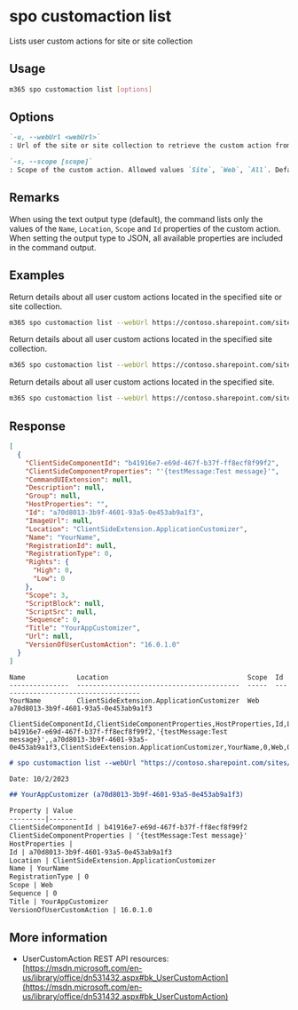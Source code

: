 
# spo customaction list

Lists user custom actions for site or site collection

## Usage

```sh
m365 spo customaction list [options]
```

## Options

```md definition-list
`-u, --webUrl <webUrl>`
: Url of the site or site collection to retrieve the custom action from.

`-s, --scope [scope]`
: Scope of the custom action. Allowed values `Site`, `Web`, `All`. Default `All`.
```

<Global />

## Remarks

When using the text output type (default), the command lists only the values of the `Name`, `Location`, `Scope` and `Id` properties of the custom action. When setting the output type to JSON, all available properties are included in the command output.

## Examples

Return details about all user custom actions located in the specified site or site collection.

```sh
m365 spo customaction list --webUrl https://contoso.sharepoint.com/sites/test
```

Return details about all user custom actions located in the specified site collection.

```sh
m365 spo customaction list --webUrl https://contoso.sharepoint.com/sites/test --scope Site
```

Return details about all user custom actions located in the specified site.

```sh
m365 spo customaction list --webUrl https://contoso.sharepoint.com/sites/test --scope Web
```

## Response

<Tabs>
  <TabItem value="JSON">

  ```json
  [
    {
      "ClientSideComponentId": "b41916e7-e69d-467f-b37f-ff8ecf8f99f2",
      "ClientSideComponentProperties": "'{testMessage:Test message}'",
      "CommandUIExtension": null,
      "Description": null,
      "Group": null,
      "HostProperties": "",
      "Id": "a70d8013-3b9f-4601-93a5-0e453ab9a1f3",
      "ImageUrl": null,
      "Location": "ClientSideExtension.ApplicationCustomizer",
      "Name": "YourName",
      "RegistrationId": null,
      "RegistrationType": 0,
      "Rights": {
        "High": 0,
        "Low": 0
      },
      "Scope": 3,
      "ScriptBlock": null,
      "ScriptSrc": null,
      "Sequence": 0,
      "Title": "YourAppCustomizer",
      "Url": null,
      "VersionOfUserCustomAction": "16.0.1.0"
    }
  ]
  ```

  </TabItem>
  <TabItem value="Text">

  ```text
  Name             Location                                   Scope  Id
  ---------------  -----------------------------------------  -----  ------------------------------------
  YourName         ClientSideExtension.ApplicationCustomizer  Web    a70d8013-3b9f-4601-93a5-0e453ab9a1f3
  ```

  </TabItem>
  <TabItem value="CSV">

  ```csv
  ClientSideComponentId,ClientSideComponentProperties,HostProperties,Id,Location,Name,RegistrationType,Scope,Sequence,Title,VersionOfUserCustomAction
  b41916e7-e69d-467f-b37f-ff8ecf8f99f2,'{testMessage:Test message}',,a70d8013-3b9f-4601-93a5-0e453ab9a1f3,ClientSideExtension.ApplicationCustomizer,YourName,0,Web,0,YourAppCustomizer,16.0.1.0
  ```

  </TabItem>
  <TabItem value="Markdown">

  ```md
  # spo customaction list --webUrl "https://contoso.sharepoint.com/sites/sales"

  Date: 10/2/2023

  ## YourAppCustomizer (a70d8013-3b9f-4601-93a5-0e453ab9a1f3)

  Property | Value
  ---------|-------
  ClientSideComponentId | b41916e7-e69d-467f-b37f-ff8ecf8f99f2
  ClientSideComponentProperties | '{testMessage:Test message}'
  HostProperties |
  Id | a70d8013-3b9f-4601-93a5-0e453ab9a1f3
  Location | ClientSideExtension.ApplicationCustomizer
  Name | YourName
  RegistrationType | 0
  Scope | Web
  Sequence | 0
  Title | YourAppCustomizer
  VersionOfUserCustomAction | 16.0.1.0
  ```

  </TabItem>
</Tabs>

## More information

- UserCustomAction REST API resources: [https://msdn.microsoft.com/en-us/library/office/dn531432.aspx#bk_UserCustomAction](https://msdn.microsoft.com/en-us/library/office/dn531432.aspx#bk_UserCustomAction)

